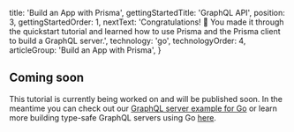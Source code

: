
  title: 'Build an App with Prisma',
  gettingStartedTitle: 'GraphQL API',
  position: 3,
  gettingStartedOrder: 1,
  nextText: 'Congratulations! 🚀 You made it through the quickstart tutorial and learned how to use Prisma and the Prisma client to build a GraphQL server.',
  technology: 'go',
  technologyOrder: 4,
  articleGroup: 'Build an App with Prisma',
}

## Coming soon

This tutorial is currently being worked on and will be published soon. In the meantime you can check out our [GraphQL server example for Go](https://github.com/prisma/prisma-examples) or learn more building type-safe GraphQL servers using Go [here](https://gqlgen.com/getting-started/).